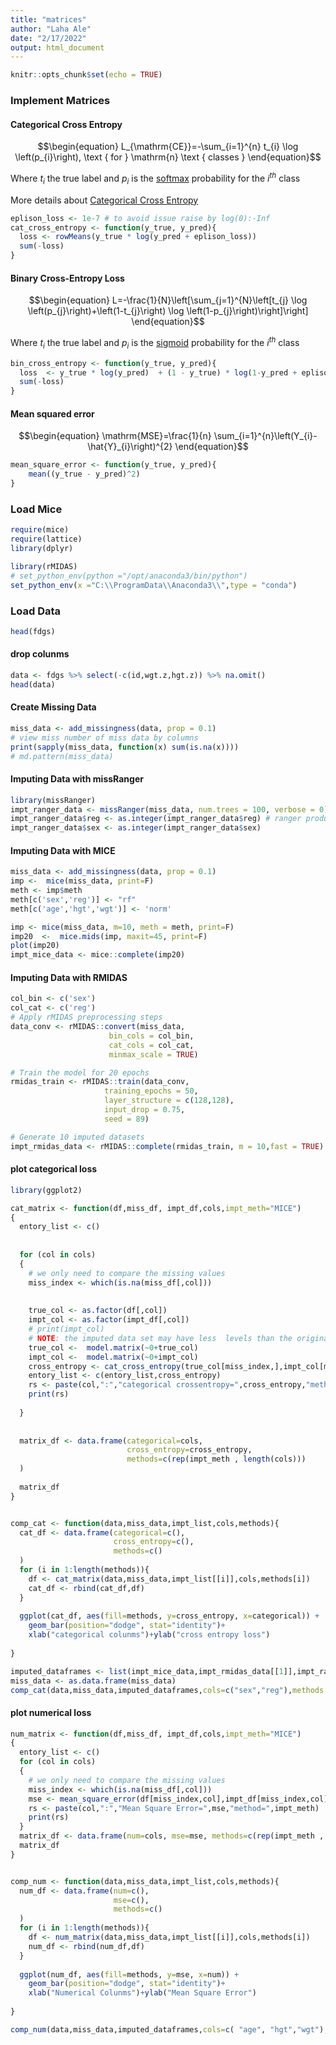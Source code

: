 ```yaml
---
title: "matrices"
author: "Laha Ale"
date: "2/17/2022"
output: html_document
---
```


```r
knitr::opts_chunk$set(echo = TRUE)
```

### Implement Matrices
#### Categorical Cross Entropy


$$\begin{equation}
L_{\mathrm{CE}}=-\sum_{i=1}^{n} t_{i} \log \left(p_{i}\right), \text { for } \mathrm{n} \text { classes }
\end{equation}$$


Where $t_i$ the true label and $p_i$ is the [softmax](https://en.wikipedia.org/wiki/Softmax_function) probability for the $i^{th}$ class

More details about [Categorical Cross Entropy](https://towardsdatascience.com/cross-entropy-loss-function-f38c4ec8643e)

```r
eplison_loss <- 1e-7 # to avoid issue raise by log(0):-Inf
cat_cross_entropy <- function(y_true, y_pred){
  loss <- rowMeans(y_true * log(y_pred + eplison_loss))
  sum(-loss)
}
```

#### Binary Cross-Entropy Loss

$$\begin{equation}
L=-\frac{1}{N}\left[\sum_{j=1}^{N}\left[t_{j} \log \left(p_{j}\right)+\left(1-t_{j}\right) \log \left(1-p_{j}\right)\right]\right]
\end{equation}$$


Where $t_i$ the true label and $p_i$ is the [sigmoid](https://en.wikipedia.org/wiki/Sigmoid_function) probability for the $i^{th}$ class

```r
bin_cross_entropy <- function(y_true, y_pred){
  loss  <- y_true * log(y_pred)  + (1 - y_true) * log(1-y_pred + eplison_loss)  
  sum(-loss)
}
```

#### Mean squared error

$$\begin{equation}
\mathrm{MSE}=\frac{1}{n} \sum_{i=1}^{n}\left(Y_{i}-\hat{Y}_{i}\right)^{2}
\end{equation}$$


```r
mean_square_error <- function(y_true, y_pred){
    mean((y_true - y_pred)^2)
}
```

### Load Mice
```r
require(mice)
require(lattice)
library(dplyr)

library(rMIDAS)
# set_python_env(python ="/opt/anaconda3/bin/python")
set_python_env(x ="C:\\ProgramData\\Anaconda3\\",type = "conda")
```

### Load Data

```r
head(fdgs)
```
#### drop colunms
```r
data <- fdgs %>% select(-c(id,wgt.z,hgt.z)) %>% na.omit()
head(data)
```

#### Create Missing Data
```r
miss_data <- add_missingness(data, prop = 0.1)
# view miss number of miss data by columns
print(sapply(miss_data, function(x) sum(is.na(x))))
# md.pattern(miss_data)
```

#### Imputing Data with missRanger
```r
library(missRanger)
impt_ranger_data <- missRanger(miss_data, num.trees = 100, verbose = 0)
impt_ranger_data$reg <- as.integer(impt_ranger_data$reg) # ranger produce float number of categorical 
impt_ranger_data$sex <- as.integer(impt_ranger_data$sex)

```

#### Imputing Data with MICE
```r
miss_data <- add_missingness(data, prop = 0.1)
imp <-  mice(miss_data, print=F)
meth <- imp$meth
meth[c('sex','reg')] <- "rf"
meth[c('age','hgt','wgt')] <- 'norm'

imp <- mice(miss_data, m=10, meth = meth, print=F)
imp20  <-  mice.mids(imp, maxit=45, print=F)
plot(imp20)
impt_mice_data <- mice::complete(imp20)
```

#### Imputing Data with RMIDAS
```r
col_bin <- c('sex')
col_cat <- c('reg') 
# Apply rMIDAS preprocessing steps
data_conv <- rMIDAS::convert(miss_data, 
                      bin_cols = col_bin, 
                      cat_cols = col_cat,
                      minmax_scale = TRUE)

# Train the model for 20 epochs
rmidas_train <- rMIDAS::train(data_conv,
                     training_epochs = 50,
                     layer_structure = c(128,128),
                     input_drop = 0.75,
                     seed = 89)

# Generate 10 imputed datasets
impt_rmidas_data <- rMIDAS::complete(rmidas_train, m = 10,fast = TRUE)

```



#### plot categorical loss
```r

library(ggplot2)

cat_matrix <- function(df,miss_df, impt_df,cols,impt_meth="MICE") 
{
  entory_list <- c()
  
  
  for (col in cols)
  {
    # we only need to compare the missing values
    miss_index <- which(is.na(miss_df[,col]))
    
    
    true_col <- as.factor(df[,col])
    impt_col <- as.factor(impt_df[,col])
    # print(impt_col)
    # NOTE: the imputed data set may have less  levels than the original data
    true_col <-  model.matrix(~0+true_col)
    impt_col <-  model.matrix(~0+impt_col)
    cross_entropy <- cat_cross_entropy(true_col[miss_index,],impt_col[miss_index,])
    entory_list <- c(entory_list,cross_entropy)
    rs <- paste(col,":","categorical crossentropy=",cross_entropy,"method=",impt_meth)
    print(rs)
    
  }
  
  
  matrix_df <- data.frame(categorical=cols, 
                          cross_entropy=cross_entropy,
                          methods=c(rep(impt_meth , length(cols)))
  )
  
  matrix_df
}


comp_cat <- function(data,miss_data,impt_list,cols,methods){
  cat_df <- data.frame(categorical=c(), 
                       cross_entropy=c(),
                       methods=c()
  )
  for (i in 1:length(methods)){
    df <- cat_matrix(data,miss_data,impt_list[[i]],cols,methods[i])
    cat_df <- rbind(cat_df,df)
  }
  
  ggplot(cat_df, aes(fill=methods, y=cross_entropy, x=categorical)) +
    geom_bar(position="dodge", stat="identity")+
    xlab("categorical colunms")+ylab("cross entropy loss")
  
}


```

```r

imputed_dataframes <- list(impt_mice_data,impt_rmidas_data[[1]],impt_ranger_data)
miss_data <- as.data.frame(miss_data)
comp_cat(data,miss_data,imputed_dataframes,cols=c("sex","reg"),methods = c("MICE","MIDAS","missRanger"))

```

#### plot numerical loss
```r
num_matrix <- function(df,miss_df, impt_df,cols,impt_meth="MICE") 
{
  entory_list <- c()
  for (col in cols)
  {
    # we only need to compare the missing values
    miss_index <- which(is.na(miss_df[,col]))
    mse <- mean_square_error(df[miss_index,col],impt_df[miss_index,col])
    rs <- paste(col,":","Mean Square Error=",mse,"method=",impt_meth)
    print(rs)
  }
  matrix_df <- data.frame(num=cols, mse=mse, methods=c(rep(impt_meth , length(cols))))
  matrix_df
}


comp_num <- function(data,miss_data,impt_list,cols,methods){
  num_df <- data.frame(num=c(), 
                       mse=c(),
                       methods=c()
  )
  for (i in 1:length(methods)){
    df <- num_matrix(data,miss_data,impt_list[[i]],cols,methods[i])
    num_df <- rbind(num_df,df)
  }
  
  ggplot(num_df, aes(fill=methods, y=mse, x=num)) +
    geom_bar(position="dodge", stat="identity")+
    xlab("Numerical Colunms")+ylab("Mean Square Error")
  
}


```

```r
comp_num(data,miss_data,imputed_dataframes,cols=c( "age", "hgt","wgt"),methods = c("MICE","MIDAS","missRanger"))

```








